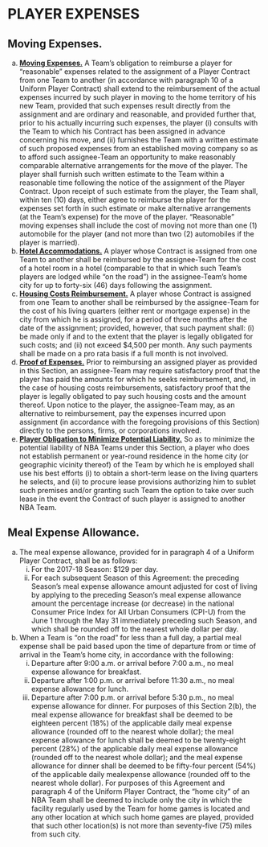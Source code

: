 # PLAYER EXPENSES

## Moving Expenses.

(a) <u>**Moving Expenses.**</u> A Team's obligation to reimburse a player for "reasonable" expenses related to the assignment of a Player Contract from one Team to another (in accordance with paragraph 10 of a Uniform Player Contract) shall extend to the reimbursement of the actual expenses incurred by such player in moving to the home territory of his new Team, provided that such expenses result directly from the assignment and are ordinary and reasonable, and provided further that, prior to his actually incurring such expenses, the player (i) consults with the Team to which his Contract has been assigned in advance concerning his move, and (ii) furnishes the Team with a written estimate of such proposed expenses from an established moving company so as to afford such assignee-Team an opportunity to make reasonably comparable alternative arrangements for the move of the player. The player shall furnish such written estimate to the Team within a reasonable time following the notice of the assignment of the Player Contract. Upon receipt of such estimate from the player, the Team shall, within ten (10) days, either agree to reimburse the player for the expenses set forth in such estimate or make alternative arrangements (at the Team's expense) for the move of the player. "Reasonable" moving expenses shall include the cost of moving not more than one (1) automobile for the player (and not more than two (2) automobiles if the player is married).
(b) <u>**Hotel Accommodations.**</u> A player whose Contract is assigned from one Team to another shall be reimbursed by the assignee-Team for the cost of a hotel room in a hotel (comparable to that in which such Team's players are lodged while "on the road") in the assignee-Team's home city for up to forty-six (46) days following the assignment.
(c) <u>**Housing Costs Reimbursement.**</u> A player whose Contract is assigned from one Team to another shall be reimbursed by the assignee-Team for the cost of his living quarters (either rent or mortgage expense) in the city from which he is assigned, for a period of three months after the date of the assignment; provided, however, that such payment shall: (i) be made only if and to the extent that the player is legally obligated for such costs; and (ii) not exceed \$4,500 per month. Any such payments shall be made on a pro rata basis if a full month is not involved.
(d) <u>**Proof of Expenses.**</u> Prior to reimbursing an assigned player as provided in this Section, an assignee-Team may require satisfactory proof that the player has paid the amounts for which he seeks reimbursement, and, in the case of housing costs reimbursements, satisfactory proof that the player is legally obligated to pay such housing costs and the amount thereof. Upon notice to the player, the assignee-Team may, as an alternative to reimbursement, pay the expenses incurred upon assignment (in accordance with the foregoing provisions of this Section) directly to the persons, firms, or corporations involved.
(e) <u>**Player Obligation to Minimize Potential Liability.**</u> So as to minimize the potential liability of NBA Teams under this Section, a player who does not establish permanent or year-round residence in the home city (or geographic vicinity thereof) of the Team by which he is employed shall use his best efforts (i) to obtain a short-term lease on the living quarters he selects, and (ii) to procure lease provisions authorizing him to sublet such premises and/or granting such Team the option to take over such lease in the event the Contract of such player is assigned to another NBA Team.

## Meal Expense Allowance.

(a) The meal expense allowance, provided for in paragraph 4 of a Uniform Player Contract, shall be as follows:
    (i) For the 2017-18 Season: \$129 per day.
    (ii) For each subsequent Season of this Agreement: the preceding Season's meal expense allowance amount adjusted for cost of living by applying to the preceding Season's meal expense allowance amount the percentage increase (or decrease) in the national Consumer Price Index for All Urban Consumers (CPI-U) from the June 1 through the May 31 immediately preceding such Season, and which shall be rounded off to the nearest whole dollar per day.
(b) When a Team is "on the road" for less than a full day, a partial meal expense shall be paid based upon the time of departure from or time of arrival in the Team's home city, in accordance with the following:
    (i) Departure after 9:00 a.m. or arrival before 7:00 a.m., no meal expense allowance for breakfast.
    (ii) Departure after 1:00 p.m. or arrival before 11:30 a.m., no meal expense allowance for lunch.
    (iii) Departure after 7:00 p.m. or arrival before 5:30 p.m., no meal expense allowance for dinner.
    For purposes of this Section 2(b), the meal expense allowance for breakfast shall be deemed to be eighteen percent (18\%) of the applicable daily meal expense allowance (rounded off to the nearest whole dollar); the meal expense allowance for lunch shall be deemed to be twenty-eight percent (28\%) of the applicable daily meal expense allowance (rounded off to the nearest whole dollar); and the meal expense allowance for dinner shall be deemed to be fifty-four percent (54\%) of the applicable daily mealexpense allowance (rounded off to the nearest whole dollar).
    For purposes of this Agreement and paragraph 4 of the Uniform Player Contract, the "home city" of an NBA Team shall be deemed to include only the city in which the facility regularly used by the Team for home games is located and any other location at which such home games are played, provided that such other location(s) is not more than seventy-five (75) miles from such city.
